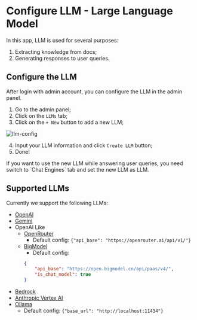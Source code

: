 # Configure LLM - Large Language Model

In this app, LLM is used for several purposes:
1. Extracting knowledge from docs;
2. Generating responses to user queries.

## Configure the LLM

After login with admin account, you can configure the LLM in the admin panel.

1. Go to the admin panel;
2. Click on the `LLMs` tab;
3. Click on the `+ New` button to add a new LLM;

![llm-config](https://github.com/user-attachments/assets/118fe7ba-c0fd-459c-ad2c-12c5afba05ef "LLM Config")

4. Input your LLM information and click `Create LLM` button;
5. Done!


<Callout>
If you want to use the new LLM while answering user queries, you need switch to `Chat Engines` tab and set the new LLM as LLM.
</Callout>

## Supported LLMs

Currently we support the following LLMs:

- [OpenAI](https://platform.openai.com/)
- [Gemini](https://gemini.google.com/)
- OpenAI Like
    - [OpenRouter](https://openrouter.ai/)
        - Default config: `{"api_base": "https://openrouter.ai/api/v1/"}`
    - [BigModel](https://open.bigmodel.cn/)
        - Default config:
        ```json
        {
            "api_base": "https://open.bigmodel.cn/api/paas/v4/",
            "is_chat_model": true
        }
        ```
- [Bedrock](https://aws.amazon.com/bedrock/)
- [Anthropic Vertex AI](https://cloud.google.com/vertex-ai/generative-ai/docs/partner-models/use-claude)
- [Ollama](https://ollama.com/)
    - Default config: `{"base_url": "http://localhost:11434"}`

